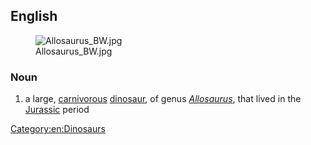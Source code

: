 ==English==
[[File:Allosaurus BW.jpg|thumb]]
===Noun===
{{wikipedia}}
{{en-noun|allosauruses}}
# a large, [[carnivorous]] [[dinosaur]], of genus ''[[Allosaurus]]'', that lived in the [[Jurassic]] period
[[Category:en:Dinosaurs]]